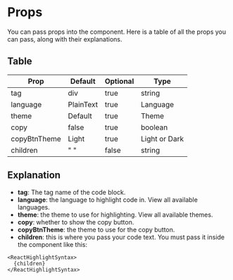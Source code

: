 
# Props

You can pass props into the component. Here is a table of all the props you can pass, along with their explanations.

## Table

| Prop         | Default   | Optional | Type                                                   |
| ------------ | --------- | -------- | ------------------------------------------------------ |
| tag          | div       | true     | string                                                 |
| language     | PlainText | true     | <Link href="/docs/supported/languages">Language</Link> |
| theme        | Default   | true     | <Link href="/docs/supported/themes">Theme</Link>       |
| copy         | false     | true     | boolean                                                |
| copyBtnTheme | Light     | true     | Light or Dark                                          |
| children     | " "       | false    | string                                                 |

## Explanation

- **tag**: The tag name of the code block.
- **language**: the language to highlight code in. View all <Link href="/docs/supported/languages">available languages</Link>.
- **theme**: the theme to use for highlighting. View all <Link href="/docs/supported/themes">available themes</Link>.
- **copy**: whether to show the copy button.
- **copyBtnTheme**: the theme to use for the copy button.
- **children**: this is where you pass your code text. You must pass it inside the component like this:

```tsx {2} showLineNumbers
<ReactHighlightSyntax>
  {children}
</ReactHighlightSyntax>
```
